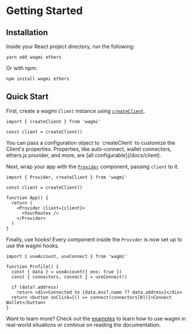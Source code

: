 
# Getting Started

## Installation

Inside your React project directory, run the following:

```plaintext
yarn add wagmi ethers
```

Or with npm:

```plaintext
npm install wagmi ethers
```

## Quick Start

First, create a wagmi `Client` instance using [`createClient`](/docs/client).

```tsx {3}
import { createClient } from 'wagmi'

const client = createClient()
```

<Callout>
  You can pass a configuration object to `createClient` to customize the
  Client's properties. Properties, like auto-connect, wallet connectors,
  ethers.js provider, and more, are [all configurable](/docs/client).
</Callout>

Next, wrap your app with the [`Provider`](/docs/provider) component, passing `client` to it.

```tsx {7-9}
import { Provider, createClient } from 'wagmi'

const client = createClient()

function App() {
  return (
    <Provider client={client}>
      <YourRoutes />
    </Provider>
  )
}
```

Finally, use hooks! Every component inside the `Provider` is now set up to use the wagmi hooks.

```tsx {4,5}
import { useAccount, useConnect } from 'wagmi'

function Profile() {
  const { data } = useAccount({ ens: true })
  const { connectors, connect } = useConnect()

  if (data?.address)
    return <div>Connected to {data.ens?.name ?? data.address}</div>
  return <button onClick={() => connect(connectors[0])}>Connect Wallet</button>
}
```

Want to learn more? Check out the [examples](/examples/connect-wallet) to learn how to use wagmi in real-world situations or continue on reading the documentation.
